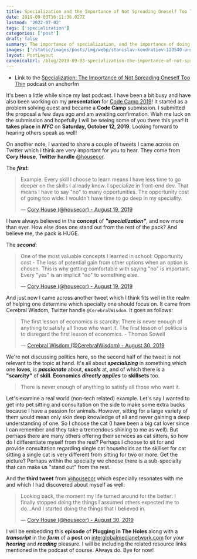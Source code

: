 ```yaml
---
title: Specialization and the Importance of Not Spreading Oneself Too Thin
date: 2019-09-03T16:11:36.027Z
lastmod: '2022-07-02'
tags: ['specialization']
categories: ['post']
draft: false
summary: The importance of specialization, and the importance of doing things we believe in instead of what others expect us to do.
images: ['/static/images/posts/img/webp/stanislav-kondratiev-123540-unsplash.webp']
layout: PostLayout
canonicalUrl: /blog/2019-09-03-specialization-the-importance-of-not-spreading-oneself-too-thin
---
```


- Link to the
  [Specialization: The Importance of Not Spreading Oneself Too Thin](https://anchor.fm/maria-campbell/episodes/Specialization-The-Importance-of-Not-Spreading-Oneself-Too-Thin-e576bk)
  podcast on anchorfm

It's been a little while since my last podcast. I have been a bit busy and have
also been working on my **presentation** for
[Code Camp 2019](https://codecampnyc.org/)! It started as a problem solving
quest and became a **Code Camp** submission. I submitted the proposal a few days
ago and am awaiting confirmation. Wish me luck on the submission and hopefully I
will be seeing some of you there this year! It **takes place** in **_NYC_** on
**Saturday, October 12, 2019**. Looking forward to hearing others speak as well!

On another note, I wanted to share a couple of tweets I came across on Twitter
which I think are very important for you to hear. They come from **Cory House**,
**Twitter handle** [@housecor](https://twitter.com/housecor).

The **_first_**:

> Example: Every skill I choose to learn means I have less time to go deeper on the skills I already know. I specialize in front-end dev. That means I have to say &quot;no&quot; to many opportunities. The opportunity cost of going too wide: I wouldn&#39;t have time to go deep in my speciality.
>
> &mdash; [Cory House (@housecor) - August 19, 2019](https://twitter.com/housecor/status/1163422246100246534?ref_src=twsrc%5Etfw)

I have always believed in the **concept** of **_"specialization"_**, and now
more than ever. How else does one stand out from the rest of the pack? And
believe me, the pack is HUGE.

The **_second_**:

> One of the most valuable concepts I learned in school: Opportunity cost - The loss of potential gain from other options when an option is chosen. This is why getting comfortable with saying &quot;no&quot; is important. Every &quot;yes&quot; is an implicit &quot;no&quot; to something else.
>
> &mdash; [Cory House (@housecor) - August 19, 2019](ttps://twitter.com/housecor/status/1163420791557500929?ref_src=twsrc%5Etfw)

And just now I came across another tweet which I think fits well in the realm of
helping one determine which specialty one should focus on. It came from
Cerebral Wisdom, Twitter handle `@CerebralWisdom`. It goes as follows:

> The first lesson of economics is scarcity: There is never enough of anything to satisfy all those who want it. The first lesson of politics is to disregard the first lesson of economics. - Thomas Sowell
>
> &mdash; [Cerebral Wisdom (@CerebralWisdom) - August 30, 2019](https://twitter.com/CerebralWisdom/status/1167343703087706112?ref_src=twsrc%5Etfw)

We're not discussing politics here, so the second half of the tweet is not
relevant to the topic at hand. It's all about **_specializing_** in something
which one **loves**, is **_passionate_** about, **_excels_** at, and of which
there is a **"scarcity"** of **skill**. **Economics** **_directly applies_** to
**skillsets** too.

> There is never enough of anything to satisfy all those who want it.

Let's examine a real world (non-tech related) example. Let's say I wanted to get
into pet sitting and consultation on the side to make some extra bucks because I
have a passion for animals. However, sitting for a large variety of them would
mean only skin deep knowledge of all and never gaining a deep understanding of
one. So I choose the cat (I have been a big cat lover since I can remember and
they take a tremendous shining to me as well). But perhaps there are many others
offering their services as cat sitters, so how do I differentiate myself from
the rest? Perhaps I choose to sit for and provide consultation regarding single
cat households as the skillset for cat sitting a single cat is very different
from sitting for two or more. Get the picture? Perhaps within the specialty we
choose there is a sub-specialty that can make us "stand out" from the rest.

And the **third tweet** from [@housecor](https://twitter.com/housecor) which
especially resonates with me and which I had discovered about myself as well:

> Looking back, the moment my life turned around for the better: I finally stopped doing the things I assumed others expected me to do...And I started doing the things that I believed in.
>
> &mdash; [Cory House (@housecor) - August 30, 2019](https://twitter.com/housecor/status/1167558828361228288?ref_src=twsrc%5Etfw)

I will be embedding this **episode** of **Plugging in The Holes** along with a
**_transcript_** in the **_form_** of a **post** on
[interglobalmedianetwork.com](https://www.interglobalmedianetwork.com/) for your
**_hearing_** and **_reading_** pleasure. I will be including the related
resource links mentioned in the podcast of course. Always do. Bye for now!
